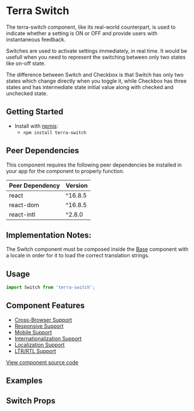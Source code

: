


<Badge />

# Terra Switch

The terra-switch component, like its real-world counterpart, is used to indicate whether a setting is ON or OFF and provide users with instantaneous feedback.

Switches are used to activate settings immediately, in real time. It would be usefull when you need to represent the switching between only two states like on-off state.

The difference between Switch and Checkbox is that Switch has only two states which change directly when you toggle it, while Checkbox has three states and has intermediate state initial value along with checked and unchecked state.

## Getting Started

- Install with [npmjs](https://www.npmjs.com):
  - `npm install terra-switch`

<!-- AUTO-GENERATED-CONTENT:START Peer Dependencies -->
## Peer Dependencies

This component requires the following peer dependencies be installed in your app for the component to properly function.

| Peer Dependency | Version |
|-|-|
| react | ^16.8.5 |
| react-dom | ^16.8.5 |
| react-intl | ^2.8.0 |

<!-- AUTO-GENERATED-CONTENT:END -->

## Implementation Notes:
The Switch component must be composed inside the [Base][1] component with a locale in order for it to load the correct translation strings.

[1]: https://engineering.cerner.com/terra-core/components/terra-base/base/base

## Usage

```jsx
import Switch from 'terra-switch';
```

## Component Features

* [Cross-Browser Support](https://engineering.cerner.com/terra-ui/about/terra-ui/component-standards#cross-browser-support)
* [Responsive Support](https://engineering.cerner.com/terra-ui/about/terra-ui/component-standards#responsive-support)
* [Mobile Support](https://engineering.cerner.com/terra-ui/about/terra-ui/component-standards#mobile-support)
* [Internationalization Support](https://engineering.cerner.com/terra-ui/about/terra-ui/component-standards#internationalization-i18n)
* [Localization Support](https://engineering.cerner.com/terra-ui/about/terra-ui/component-standards#internationalization-i18n)
* [LTR/RTL Support](https://engineering.cerner.com/terra-ui/about/terra-ui/component-standards#ltr--rtl)

[View component source code](https://github.com/cerner/terra-core/tree/main/packages/terra-switch)

## Examples
<DefaultSwitch />
<SwitchWithOnChange />
<DisabledSwitch />
<BlockSwitch />

## Switch Props
<SwitchPropsTable />
